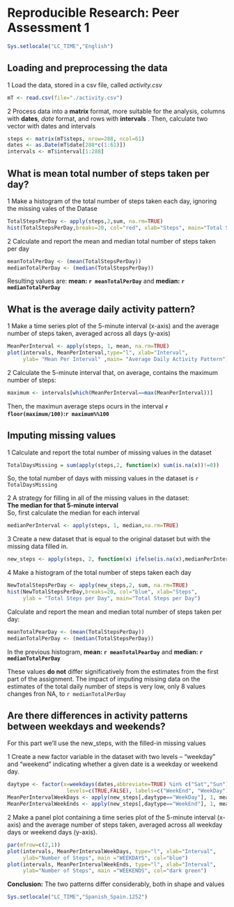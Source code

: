 # Reproducible Research: Peer Assessment 1

```r
Sys.setlocale("LC_TIME","English")
```


## Loading and preprocessing the data

1 Load the data, stored in a csv file, called *activity.csv*  

```r
mT <- read.csv(file="./activity.csv")

```

2 Process data into a **matrix** format, more suitable for the analysis, columns with **dates**, *date* format, and rows with **intervals** . Then, calculate two vector with dates and intervals


```r
steps <- matrix(mT$steps, nrow=288, ncol=61)
dates <- as.Date(mT$date[288*c(1:61)])
intervals <- mT$interval[1:288]
```


## What is mean total number of steps taken per day?

1 Make a histogram of the total number of steps taken each day, ignoring the missing vales of the Datase  

```r
TotalStepsPerDay <- apply(steps,2,sum, na.rm=TRUE)
hist(TotalStepsPerDay,breaks=20, col="red", xlab="Steps", main="Total Steps per Day")
```

2 Calculate and report the mean and median total number of steps taken per day

```r
meanTotalPerDay <- (mean(TotalStepsPerDay))
medianTotalPerDay <- (median(TotalStepsPerDay))
```

Resulting values are: **mean: `r meanTotalPerDay`** and **median: `r medianTotalPerDay`**

## What is the average daily activity pattern?

1 Make a time series plot of the 5-minute interval (x-axis) and the average number of steps taken, averaged across all days (y-axis)

```r
MeanPerInterval <- apply(steps, 1, mean, na.rm=TRUE)
plot(intervals, MeanPerInterval,type="l", xlab="Interval",
     ylab= "Mean Per Interval" ,main= "Average Daily Activity Pattern")
```


2 Calculate the 5-minute interval that, on average, contains the maximum number of steps:  

```r
maximum <- intervals[which(MeanPerInterval==max(MeanPerInterval))]
```

Then, the maximun average steps ocurs in the interval **`r floor(maximum/100)`:`r maximum%%100`**

## Imputing missing values
 
1 Calculate and report the total number of missing values in the dataset   

```r
TotalDaysMissing = sum(apply(steps,2, function(x) sum(is.na(x))!=0))
```
So, the total number of days with missing values in the dataset is `r TotalDaysMissing`

2 A strategy for filling in all of the missing values in the dataset:   
**The median for that 5-minute interval**  
So, first calculate the median for each interval

```r
medianPerInterval <- apply(steps, 1, median,na.rm=TRUE)
```

3 Create a new dataset that is equal to the original dataset but with the missing data filled in.  

```r
new_steps <- apply(steps, 2, function(x) ifelse(is.na(x),medianPerInterval,x))
```

4 Make a histogram of the total number of steps taken each day

```r
NewTotalStepsPerDay <- apply(new_steps,2, sum, na.rm=TRUE)
hist(NewTotalStepsPerDay,breaks=20, col="blue", xlab="Steps", 
     ylab = "Total Steps per Day", main="Total Steps per Day")
```

Calculate and report the mean and median total number of steps taken per day:

```r
meanTotalPearDay <- (mean(TotalStepsPerDay))
medianTotalPerDay <- (median(TotalStepsPerDay))
```

In the previous histogram, **mean: `r meanTotalPearDay`** and **median: `r medianTotalPerDay`** 

These values **do not** differ significatively from the estimates from the first part of the assignment. The impact of imputing missing data on the estimates of the total daily number of steps is very low, only 8 values changes fron NA, to `r medianTotalPerDay`

## Are there differences in activity patterns between weekdays and weekends?

For this part we'll use the new_steps, with the filled-in missing values  

1 Create a new factor variable in the dataset with two levels – “weekday” and “weekend” indicating whether a given date is a weekday or weekend day.  

```r
daytype <- factor(x=weekdays(dates,abbreviate=TRUE) %in% c("Sat","Sun"),
                   levels=c(TRUE,FALSE), labels=c("WeekEnd", "WeekDay"))
MeanPerIntervalWeekDays <- apply(new_steps[,daytype=="WeekDay"], 1, mean)
MeanPerIntervalWeekEnds <- apply(new_steps[,daytype=="WeekEnd"], 1, mean)

```

2 Make a panel plot containing a time series plot of the 5-minute interval (x-axis) and the average number of steps taken, averaged across all weekday days or weekend days (y-axis).

```r
par(mfrow=c(2,1))
plot(intervals, MeanPerIntervalWeekDays, type="l", xlab="Interval", 
     ylab="Number of Steps", main ="WEEKDAYS", col="blue")
plot(intervals, MeanPerIntervalWeekEnds, type="l", xlab="Interval", 
     ylab="Number of Steps", main ="WEEKENDS", col="dark green")
```


**Conclusion:** The two patterns differ considerably, both in shape and values

```r
Sys.setlocale("LC_TIME","Spanish_Spain.1252")
```